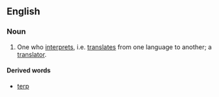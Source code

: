 ==English==

===Noun===
#One who [[interpret|interprets]], i.e. [[translate|translates]] from one language to another; a [[translator]].

====Derived words====
*[[terp]]
